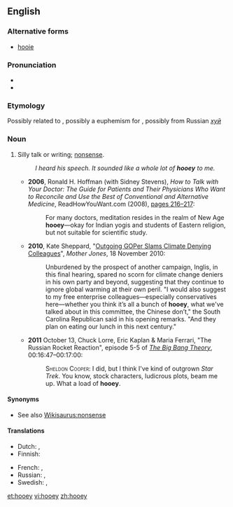 ==English==
{{was wotd|2012|December|27}}

===Alternative forms===
* [[hooie]]

===Pronunciation===
* {{IPA|/ˈhuː.i/|lang=en}}
* {{audio|en-us-hooey.ogg|Audio (US)|lang=en}}

===Etymology===
Possibly related to {{term|phooey}}, possibly a euphemism for {{term|horseshit}}, possibly from Russian ''[[хуй#Russian|хуй]]''

===Noun===
{{en-noun|-}}

# {{context|slang|lang=en}} Silly talk or writing; [[nonsense]].
#: ''I heard his speech. It sounded like a whole lot of '''hooey''' to me.''
#* '''2006''', Ronald H. Hoffman (with Sidney Stevens), ''How to Talk with Your Doctor: The Guide for Patients and Their Physicians Who Want to Reconcile and Use the Best of Conventional and Alternative Medicine'', ReadHowYouWant.com (2008), [http://books.google.com/books?id=lAlKUfwDT-wC&pg=PA216 pages 216–217]:
#*: For many doctors, meditation resides in the realm of New Age '''hooey'''—okay for Indian yogis and students of Eastern religion, but not suitable for scientific study.
#* '''2010''', Kate Sheppard, "[http://www.motherjones.com/mojo/2010/11/inglis-slams-gop-climate-deniers Outgoing GOPer Slams Climate Denying Colleagues]", ''Mother Jones'', 18 November 2010:
#*: Unburdened by the prospect of another campaign, Inglis, in this final hearing, spared no scorn for climate change deniers in his own party and beyond, suggesting that they continue to ignore global warming at their own peril. "I would also suggest to my free enterprise colleagues—especially conservatives here—whether you think it’s all a bunch of '''hooey''', what we've talked about in this committee, the Chinese don’t," the South Carolina Republican said in his opening remarks. "And they plan on eating our lunch in this next century." 
#* '''2011''' October 13, Chuck Lorre, Eric Kaplan & Maria Ferrari, "The Russian Rocket Reaction", episode 5-5 of ''[[w:The Big Bang Theory|The Big Bang Theory]]'', 00:16:47–00:17:00:
#*:<span style="font-variant:small-caps">Sheldon Cooper:</span> I did, but I think I've kind of outgrown ''Star Trek''. You know, stock characters, ludicrous plots, beam me up. What a load of '''hooey'''.<br />

====Synonyms====
* See also [[Wikisaurus:nonsense]]

====Translations====
{{trans-top|silly talk or writing}}
* Dutch: {{t|nl|flauwe kul}}, {{t|nl|nonsens}}
* Finnish: {{t|fi|huuhaa}}
{{trans-mid}}
* French: {{t|fr|connerie|f}}, {{t|fr|bêtise|f}}
* Russian: {{t+|ru|ерунда́|sc=Cyrl}}, {{t+|ru|чушь|sc=Cyrl}}
* Swedish: {{t+|sv|skitsnack}}, {{t|sv|skitprat}}
{{trans-bottom}}
[[et:hooey]]
[[vi:hooey]]
[[zh:hooey]]